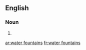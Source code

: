 ==English==

===Noun===
{{head|en|plural|head=[[water]] [[fountain]]s}}

# {{plural of|water fountain|lang=en}}

[[ar:water fountains]]
[[fr:water fountains]]